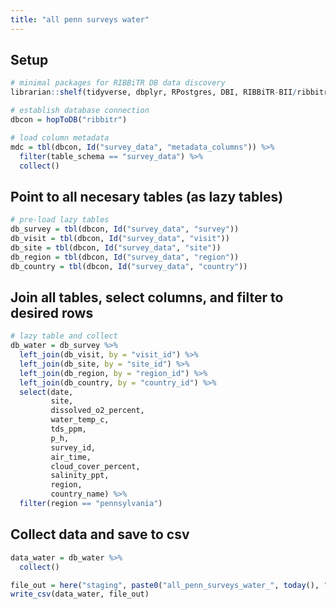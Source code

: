 ```yaml
---
title: "all penn surveys water"
---
```


## Setup
```r
# minimal packages for RIBBiTR DB data discovery
librarian::shelf(tidyverse, dbplyr, RPostgres, DBI, RIBBiTR-BII/ribbitrrr, here)

# establish database connection
dbcon = hopToDB("ribbitr")

# load column metadata
mdc = tbl(dbcon, Id("survey_data", "metadata_columns")) %>%
  filter(table_schema == "survey_data") %>%
  collect()
```

## Point to all necesary tables (as lazy tables)
```r
# pre-load lazy tables
db_survey = tbl(dbcon, Id("survey_data", "survey"))
db_visit = tbl(dbcon, Id("survey_data", "visit"))
db_site = tbl(dbcon, Id("survey_data", "site"))
db_region = tbl(dbcon, Id("survey_data", "region"))
db_country = tbl(dbcon, Id("survey_data", "country"))

```

## Join all tables, select columns, and filter to desired rows
```r

# lazy table and collect
db_water = db_survey %>%
  left_join(db_visit, by = "visit_id") %>%
  left_join(db_site, by = "site_id") %>%
  left_join(db_region, by = "region_id") %>%
  left_join(db_country, by = "country_id") %>%
  select(date,
         site,
         dissolved_o2_percent,
         water_temp_c,
         tds_ppm,
         p_h,
         survey_id,
         air_time,
         cloud_cover_percent,
         salinity_ppt,
         region,
         country_name) %>%
  filter(region == "pennsylvania")

```

## Collect data and save to csv
```r

data_water = db_water %>%
  collect()

file_out = here("staging", paste0("all_penn_surveys_water_", today(), ".csv"))
write_csv(data_water, file_out)

```


